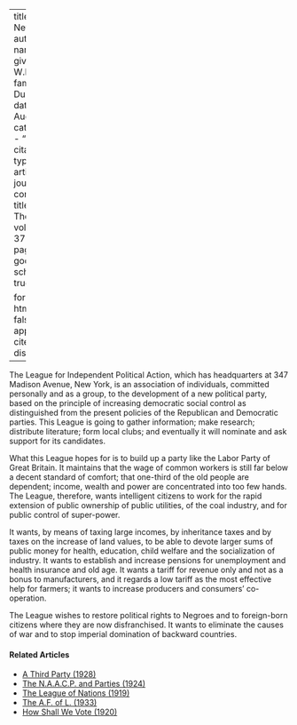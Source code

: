
---
title: 'A New Party'
author:
  - name:
      given: W.E.B.
      family: Du Bois
date: Aug. 1930
categories: 
  - ""
citation: 
  type: article-journal
  container-title: The Crisis
  volume: 37
  issue: 8
  page: 282
google-scholar: true

format:
  html:
    toc: false
    appendix-cite-as: display
---



The League for Independent Political Action, which has headquarters at 347 Madison Avenue, New York, is an association of individuals, committed personally and as a group, to the development of a new political party, based on the principle of increasing democratic social control as distinguished from the present policies of the Republican and Democratic parties. This League is going to gather information; make research; distribute literature; form local clubs; and eventually it will nominate and ask support for its candidates. 

What this League hopes for is to build up a party like the Labor Party of Great Britain. It maintains that the wage of common workers is still far below a decent standard of comfort; that one-third of the old people are dependent; income, wealth and power are concentrated into too few hands. The League, therefore, wants intelligent citizens to work for the rapid extension of public ownership of public utilities, of the coal industry, and for public control of super-power. 

It wants, by means of taxing large incomes, by inheritance taxes and by taxes on the increase of land values, to be able to devote larger sums of public money for health, education, child welfare and the socialization of industry. It wants to establish and increase pensions for unemployment and health insurance and old age. It wants a tariff for revenue only and not as a bonus to manufacturers, and it regards a low tariff as the most effective help for farmers; it wants to increase producers and consumers' co-operation.

The League wishes to restore political rights to Negroes and to foreign-born citizens where they are now disfranchised. It wants to eliminate the causes of war and to stop imperial domination of backward countries. 

<!-- Similar articles start here -->
<div  class="clear-wrap"></div>

#### Related Articles

* [A Third Party (1928)](/Volumes/35/11/third_party.html)
* [The N.A.A.C.P. and Parties (1924)](/Volumes/28/05/naacp_and_parties.html)
* [The League of Nations (1919)](/Volumes/19/01/league.html)
* [The A.F. of L. (1933)](/Volumes/40/12/af_of_l.html)
* [How Shall We Vote (1920)](/Volumes/20/05/how_shall_we_vote.html)

<!-- Similar articles end here -->